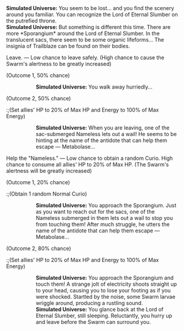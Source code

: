 {{Dialogue Start}}
:'''Simulated Universe:''' You seem to be lost... and you find the scenery around you familiar. You can recognize the Lord of Eternal Slumber on the putrefied throne.
:'''Simulated Universe:''' But something is different this time. There are more *Sporangium* around the Lord of Eternal Slumber. In the translucent sacs, there seem to be some organic lifeforms... The insignia of Trailblaze can be found on their bodies.
:{{DIcon|Star}} Leave. &mdash; Low chance to leave safely. (High chance to cause the Swarm's alertness to be greatly increased)
:;(Outcome 1, 50% chance)
:::'''Simulated Universe:''' You walk away hurriedly...
:;(Outcome 2, 50% chance)
::;(Set allies' HP to 20% of Max HP and Energy to 100% of Max Energy)
:::'''Simulated Universe:''' When you are leaving, one of the sac-submerged Nameless lets out a wail! He seems to be hinting at the name of the antidote that can help them escape &mdash; Metabolase...
:{{DIcon|Star}} Help the "Nameless." &mdash; Low chance to obtain a random Curio. High chance to consume all allies' HP to 20% of Max HP. (The Swarm's alertness will be greatly increased)
:;(Outcome 1, 20% chance)
::;(Obtain 1 random Normal Curio)
:::'''Simulated Universe:''' You approach the Sporangium. Just as you want to reach out for the sacs, one of the Nameless submerged in them lets out a wail to stop you from touching them! After much struggle, he utters the name of the antidote that can help them escape &mdash; Metabolase...
:;(Outcome 2, 80% chance)
::;(Set allies' HP to 20% of Max HP and Energy to 100% of Max Energy)
:::'''Simulated Universe:''' You approach the Sporangium and touch them! A strange jolt of electricity shoots straight up to your head, causing you to lose your footing as if you were shocked. Startled by the noise, some Swarm larvae wriggle around, producing a rustling sound.
:::'''Simulated Universe:''' You glance back at the Lord of Eternal Slumber, still sleeping. Reluctantly, you hurry up and leave before the Swarm can surround you.
{{Dialogue End}}